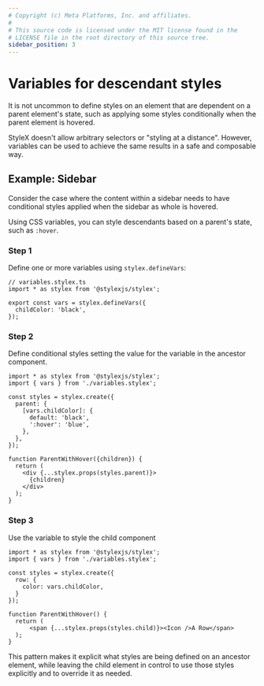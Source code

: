 ```yaml
---
# Copyright (c) Meta Platforms, Inc. and affiliates.
#
# This source code is licensed under the MIT license found in the
# LICENSE file in the root directory of this source tree.
sidebar_position: 3
---
```



# Variables for descendant styles

It is not uncommon to define styles on an element that are dependent on a parent element's state, 
such as applying some styles conditionally when the parent element is hovered.

StyleX doesn't allow arbitrary selectors or "styling at a distance". However, variables can be
used to achieve the same results in a safe and composable way.

## Example: Sidebar

Consider the case where the content within a sidebar needs to have conditional styles applied
when the sidebar as whole is hovered.

Using CSS variables, you can style descendants based on a parent's state, such as `:hover`.

### Step 1

Define one or more variables using `stylex.defineVars`:

```tsx variables.stylex.ts
// variables.stylex.ts
import * as stylex from '@stylexjs/stylex';

export const vars = stylex.defineVars({
  childColor: 'black',
});
```

### Step 2

Define conditional styles setting the value for the variable in the ancestor component.

```tsx
import * as stylex from '@stylexjs/stylex';
import { vars } from './variables.stylex';

const styles = stylex.create({
  parent: {
    [vars.childColor]: {
      default: 'black',
      ':hover': 'blue',
    },
  },
});

function ParentWithHover({children}) {
  return (
    <div {...stylex.props(styles.parent)}>
      {children}
    </div>
  );
}
```

### Step 3

Use the variable to style the child component

```tsx
import * as stylex from '@stylexjs/stylex';
import { vars } from './variables.stylex';

const styles = stylex.create({
  row: {
    color: vars.childColor,
  }
});

function ParentWithHover() {
  return (
      <span {...stylex.props(styles.child)}><Icon />A Row</span>
  );
}
```

This pattern makes it explicit what styles are being defined on an ancestor element, while leaving
the child element in control to use those styles explicitly and to override it as needed.